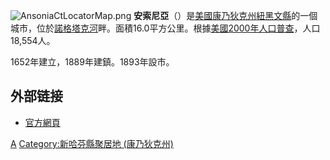 {{coord|41|20|36|N|73|00|43|W|display=title}}
[[File:AnsoniaCtLocatorMap.png|right]]
'''安索尼亞'''（{{lang-en|Ansonia}}）是[[美國|美國]][[康乃狄克州|康乃狄克州]][[紐黑文縣_(康涅狄格州)|紐黑文縣]]的一個城市，位於[[諾格塔克河|諾格塔克河]]畔。面積16.0平方公里。根據[[美國2000年人口普查|美國2000年人口普查]]，人口18,554人。 

1652年建立，1889年建鎮。1893年設市。

==外部链接==
* [https://web.archive.org/web/20081206191920/http://www.munic.state.ct.us/ansonia/ansonia.htm 官方網頁]

{{Connecticut}}
{{新哈芬縣 (康乃狄克州)}}

[[Category:康涅狄格州城市|A]]
[[Category:新哈芬縣聚居地_(康乃狄克州)|Category:新哈芬縣聚居地 (康乃狄克州)]]